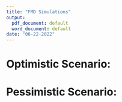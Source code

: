 ```yaml
---
title: "FMD Simulations"
output:
  pdf_document: default
  word_document: default
date: "06-22-2022"
---
```


<!-- 1. Japan lifted it's ban on the importation of US beef nearly 2 years after BSE in the US. -->
<!-- 2. December 2005, Japan agreed to remove the restriction on importing US beef. However, in January imports stopped again because inspectors found banned cattle parts in a veal shipment from the U.S. -->
<!-- 3. South Korea resumed U.S. beef imports in July 2008.  -->
<!-- 4. China lifted it's ban in 2016 -->

# Optimistic Scenario:\newline

\begin{itemize}
\item Year1: $5\%$ decline in domestic demand and exports are banned
\item Year2: Domestic demand is back up and exports are banned
\item Year3: Everything goes back to pre FMD 
\end{itemize}

<!-- 1. 5% Decline in domestic demand for 1 year\newline -->
<!-- 2. In year 2 domestic demand goes back up\newline -->
<!-- 3. Exports banned for 2 years (I used exports in 2008 as the exports share for the simulation years)\newline -->
<!-- 4. In year 3 exports ban is lifted and everything is back to normal -->

<!-- \begin{figure} -->
<!--   \includegraphics[width=1.1\linewidth]{FMD-SimulationPlots/06-19/OPT/fedCattlePriceChanges.png} -->
<!--   \caption{Change in the fed cattle price} -->
<!-- \end{figure} -->

\begin{figure}
  \includegraphics[width=1.1\linewidth]{FMDSlideDeck/06-22/psChangePercentOPT.png}
  \caption{Percentage change in the fed cattle price}
\end{figure}

<!-- \begin{figure} -->
<!--   \includegraphics[width=1.1\linewidth]{FMD-SimulationPlots/06-19/OPT/cullCowPriceChanges.png} -->
<!--   \caption{Change in the cull cow price} -->
<!-- \end{figure} -->

\begin{figure}
  \includegraphics[width=1.1\linewidth]{FMDSlideDeck/06-22/pcChangePercentOPT.png}
  \caption{Percentage change in the cull cow price}
\end{figure}


<!-- \begin{figure} -->
<!--   \includegraphics[width=1.1\linewidth]{FMD-SimulationPlots/06-19/OPT/stockChanges.png} -->
<!--   \caption{Change in the stocks} -->
<!-- \end{figure} -->

\begin{figure}
  \includegraphics[width=1.1\linewidth]{FMDSlideDeck/06-22/stocksChangePercentOPT.png}
  \caption{Percentage change in the stocks}
\end{figure}


<!-- \begin{figure} -->
<!--   \includegraphics[width=1.1\linewidth]{FMD-SimulationPlots/06-19/OPT/slChange.png} -->
<!--   \caption{Change in the fed cattle supply - After adjusting for exports} -->
<!-- \end{figure} -->

<!-- \begin{figure} -->
<!--   \includegraphics[width=1.1\linewidth]{FMD-SimulationPlots/06-19/OPT/slChangePercent.png} -->
<!--   \caption{Percentage change in the fed cattle supply - After adjusting for exports} -->
<!-- \end{figure} -->

<!-- \begin{figure} -->
<!--   \includegraphics[width=1.1\linewidth]{FMD-SimulationPlots/06-19/OPT/slOGChange.png} -->
<!--   \caption{Change in the fed cattle supply - Before adjusting for exports} -->
<!-- \end{figure} -->

\begin{figure}
  \includegraphics[width=1.1\linewidth]{FMDSlideDeck/06-22/slChangePercentOPT.png}
  \caption{Percentage change in the fed cattle supply - Before adjusting for exports}
\end{figure}

<!-- \begin{figure} -->
<!--   \includegraphics[width=1.1\linewidth]{FMD-SimulationPlots/06-19/OPT/clChange.png} -->
<!--   \caption{Change in the cull cow supply - After adjusting for exports} -->
<!-- \end{figure} -->

<!-- \begin{figure} -->
<!--   \includegraphics[width=1.1\linewidth]{FMD-SimulationPlots/06-19/OPT/clChangePercent.png} -->
<!--   \caption{Percentage change in the cull cow supply - After adjusting for exports} -->
<!-- \end{figure} -->

<!-- \begin{figure} -->
<!--   \includegraphics[width=1.1\linewidth]{FMD-SimulationPlots/06-19/OPT/clOGChange.png} -->
<!--   \caption{Change in the cull cow supply - Before adjusting for exports} -->
<!-- \end{figure} -->

\begin{figure}
  \includegraphics[width=1.1\linewidth]{FMDSlideDeck/06-22/clChangePercentOPT.png}
  \caption{Percentage change in the cull cow supply - Before adjusting for exports}
\end{figure}


<!-- \begin{figure} -->
<!--   \includegraphics[width=1.1\linewidth]{FMD-SimulationPlots/06-19/OPT/muChanges.png} -->
<!--   \caption{Change in $\mu$} -->
<!-- \end{figure} -->

<!-- \begin{figure} -->
<!--   \includegraphics[width=1.1\linewidth]{FMD-SimulationPlots/06-19/OPT/muChangePercent.png} -->
<!--   \caption{Percentage change in  $\mu$} -->
<!-- \end{figure} -->

<!-- \begin{figure} -->
<!--   \includegraphics[width=1.1\linewidth]{FMD-SimulationPlots/06-19/OPT/shareChanges.png} -->
<!--   \caption{Change in share} -->
<!-- \end{figure} -->

<!-- \begin{figure} -->
<!--   \includegraphics[width=1.1\linewidth]{FMD-SimulationPlots/06-19/OPT/shareChangePercent.png} -->
<!--   \caption{Percentage change in share} -->
<!-- \end{figure} -->

\begin{figure}
  \includegraphics[width=1.1\linewidth]{FMDSlideDeck/06-22/totalRevenueChangesPercentOPT.png}
  \caption{Percentage change in the total revenue}
\end{figure}


\clearpage

# Pessimistic Scenario:\newline

\begin{itemize}
\item Year1: $5\%$ decline in domestic demand and exports are banned
\item Year2: $5\%$ decline in domestic demand and exports are banned
\item Year3: $5\%$ decline in domestic demand and exports are banned
\item Year4: Domestic demand goes back up, exports are still banned
\item Year5: Exports are still banned
\item Year6: Export band is lifted and everything goes back to pre FMD
\end{itemize}

\begin{figure}
  \includegraphics[width=1.1\linewidth]{FMDSlideDeck/06-22/psChangePercentPES.png}
  \caption{Percentage change in the fed cattle price}
\end{figure}

<!-- \begin{figure} -->
<!--   \includegraphics[width=1.1\linewidth]{FMD-SimulationPlots/06-19/OPT/cullCowPriceChanges.png} -->
<!--   \caption{Change in the cull cow price} -->
<!-- \end{figure} -->

\begin{figure}
  \includegraphics[width=1.1\linewidth]{FMDSlideDeck/06-22/pcChangePercentPES.png}
  \caption{Percentage change in the cull cow price}
\end{figure}


<!-- \begin{figure} -->
<!--   \includegraphics[width=1.1\linewidth]{FMD-SimulationPlots/06-19/OPT/stockChanges.png} -->
<!--   \caption{Change in the stocks} -->
<!-- \end{figure} -->

\begin{figure}
  \includegraphics[width=1.1\linewidth]{FMDSlideDeck/06-22/stocksChangePercentPES.png}
  \caption{Percentage change in the stocks}
\end{figure}


<!-- \begin{figure} -->
<!--   \includegraphics[width=1.1\linewidth]{FMD-SimulationPlots/06-19/OPT/slChange.png} -->
<!--   \caption{Change in the fed cattle supply - After adjusting for exports} -->
<!-- \end{figure} -->

<!-- \begin{figure} -->
<!--   \includegraphics[width=1.1\linewidth]{FMD-SimulationPlots/06-19/OPT/slChangePercent.png} -->
<!--   \caption{Percentage change in the fed cattle supply - After adjusting for exports} -->
<!-- \end{figure} -->

<!-- \begin{figure} -->
<!--   \includegraphics[width=1.1\linewidth]{FMD-SimulationPlots/06-19/OPT/slOGChange.png} -->
<!--   \caption{Change in the fed cattle supply - Before adjusting for exports} -->
<!-- \end{figure} -->

\begin{figure}
  \includegraphics[width=1.1\linewidth]{FMDSlideDeck/06-22/slChangePercentPESOG.png}
  \caption{Percentage change in the fed cattle supply - Before adjusting for exports}
\end{figure}

<!-- \begin{figure} -->
<!--   \includegraphics[width=1.1\linewidth]{FMD-SimulationPlots/06-19/OPT/clChange.png} -->
<!--   \caption{Change in the cull cow supply - After adjusting for exports} -->
<!-- \end{figure} -->

<!-- \begin{figure} -->
<!--   \includegraphics[width=1.1\linewidth]{FMD-SimulationPlots/06-19/OPT/clChangePercent.png} -->
<!--   \caption{Percentage change in the cull cow supply - After adjusting for exports} -->
<!-- \end{figure} -->

<!-- \begin{figure} -->
<!--   \includegraphics[width=1.1\linewidth]{FMD-SimulationPlots/06-19/OPT/clOGChange.png} -->
<!--   \caption{Change in the cull cow supply - Before adjusting for exports} -->
<!-- \end{figure} -->

\begin{figure}
  \includegraphics[width=1.1\linewidth]{FMDSlideDeck/06-22/clChangePercentPESOG.png}
  \caption{Percentage change in the cull cow supply - Before adjusting for exports}
\end{figure}


<!-- \begin{figure} -->
<!--   \includegraphics[width=1.1\linewidth]{FMD-SimulationPlots/06-19/OPT/muChanges.png} -->
<!--   \caption{Change in $\mu$} -->
<!-- \end{figure} -->

<!-- \begin{figure} -->
<!--   \includegraphics[width=1.1\linewidth]{FMD-SimulationPlots/06-19/OPT/muChangePercent.png} -->
<!--   \caption{Percentage change in  $\mu$} -->
<!-- \end{figure} -->

<!-- \begin{figure} -->
<!--   \includegraphics[width=1.1\linewidth]{FMD-SimulationPlots/06-19/OPT/shareChanges.png} -->
<!--   \caption{Change in share} -->
<!-- \end{figure} -->

<!-- \begin{figure} -->
<!--   \includegraphics[width=1.1\linewidth]{FMD-SimulationPlots/06-19/OPT/shareChangePercent.png} -->
<!--   \caption{Percentage change in share} -->
<!-- \end{figure} -->

\begin{figure}
  \includegraphics[width=1.1\linewidth]{FMDSlideDeck/06-22/totalRevenueChangesPercentPES.png}
  \caption{Percentage change in the total revenue}
\end{figure}



